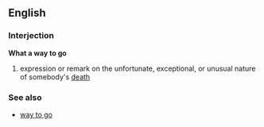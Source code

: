==English==

===Interjection===
'''What a way to go'''
#{{idiom}} expression or remark on the unfortunate, exceptional, or unusual nature of somebody's [[death]]

===See also===
*[[way to go]]